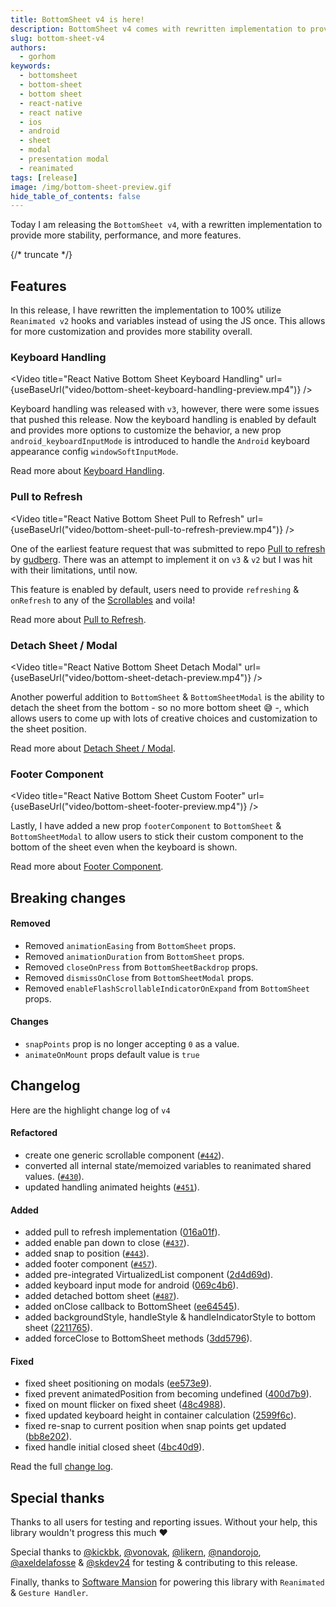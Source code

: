 ```yaml
---
title: BottomSheet v4 is here!
description: BottomSheet v4 comes with rewritten implementation to provide more stability, performance, and more features.
slug: bottom-sheet-v4
authors:
  - gorhom
keywords:
  - bottomsheet
  - bottom-sheet
  - bottom sheet
  - react-native
  - react native
  - ios
  - android
  - sheet
  - modal
  - presentation modal
  - reanimated
tags: [release]
image: /img/bottom-sheet-preview.gif
hide_table_of_contents: false
---
```



Today I am releasing the `BottomSheet v4`, with a rewritten implementation to provide more stability, performance, and more features.

{/* truncate */}

## Features

In this release, I have rewritten the implementation to 100% utilize `Reanimated v2` hooks and variables instead of using the JS once. This allows for more customization and provides more stability overall.

### Keyboard Handling

<Video
  title="React Native Bottom Sheet Keyboard Handling"
  url={useBaseUrl("video/bottom-sheet-keyboard-handling-preview.mp4")}
/>

Keyboard handling was released with `v3`, however, there were some issues that pushed this release. Now the keyboard handling is enabled by default and provides more options to customize the behavior, a new prop `android_keyboardInputMode` is introduced to handle the `Android` keyboard appearance config `windowSoftInputMode`.

Read more about [Keyboard Handling](/keyboard-handling).

### Pull to Refresh

<Video
  title="React Native Bottom Sheet Pull to Refresh"
  url={useBaseUrl("video/bottom-sheet-pull-to-refresh-preview.mp4")}
/>

One of the earliest feature request that was submitted to repo [Pull to refresh](https://github.com/gorhom/react-native-bottom-sheet/issues/66) by [gudberg](https://github.com/gudberg). There was an attempt to implement it on `v3` & `v2` but I was hit with their limitations, until now.

This feature is enabled by default, users need to provide `refreshing` & `onRefresh` to any of the [Scrollables](/scrollables) and voila!

Read more about [Pull to Refresh](/pull-to-refresh).

### Detach Sheet / Modal

<Video
  title="React Native Bottom Sheet Detach Modal"
  url={useBaseUrl("video/bottom-sheet-detach-preview.mp4")}
/>

Another powerful addition to `BottomSheet` & `BottomSheetModal` is the ability to detach the sheet from the bottom - so no more bottom sheet 😅 -, which allows users to come up with lots of creative choices and customization to the sheet position.

Read more about [Detach Sheet / Modal](/detach-modal).

### Footer Component

<Video
  title="React Native Bottom Sheet Custom Footer"
  url={useBaseUrl("video/bottom-sheet-footer-preview.mp4")}
/>

Lastly, I have added a new prop `footerComponent` to `BottomSheet` & `BottomSheetModal` to allow users to stick their custom component to the bottom of the sheet even when the keyboard is shown.

Read more about [Footer Component](/custom-footer).

## Breaking changes

#### Removed

- Removed `animationEasing` from `BottomSheet` props.
- Removed `animationDuration` from `BottomSheet` props.
- Removed `closeOnPress` from `BottomSheetBackdrop` props.
- Removed `dismissOnClose` from `BottomSheetModal` props.
- Removed `enableFlashScrollableIndicatorOnExpand` from `BottomSheet` props.

#### Changes

- `snapPoints` prop is no longer accepting `0` as a value.
- `animateOnMount` props default value is `true`

## Changelog

Here are the highlight change log of `v4`

#### Refactored

- create one generic scrollable component ([`#442`](https://github.com/gorhom/react-native-bottom-sheet/pull/442)).
- converted all internal state/memoized variables to reanimated shared values. ([`#430`](https://github.com/gorhom/react-native-bottom-sheet/pull/430)).
- updated handling animated heights ([`#451`](https://github.com/gorhom/react-native-bottom-sheet/pull/451)).

#### Added

- added pull to refresh implementation ([016a01f](https://github.com/gorhom/react-native-bottom-sheet/commit/016a01f3705c83c9903a3e28c875e7b90424a128)).
- added enable pan down to close ([`#437`](https://github.com/gorhom/react-native-bottom-sheet/pull/437)).
- added snap to position ([`#443`](https://github.com/gorhom/react-native-bottom-sheet/pull/443)).
- added footer component ([`#457`](https://github.com/gorhom/react-native-bottom-sheet/pull/457)).
- added pre-integrated VirtualizedList component ([2d4d69d](https://github.com/gorhom/react-native-bottom-sheet/commit/2d4d69d8881a3cbe452f5e46157e2b9702528206)).
- added keyboard input mode for android ([069c4b6](https://github.com/gorhom/react-native-bottom-sheet/commit/069c4b6742630dc5fa7d4763a5c4dc6bfec439cc)).
- added detached bottom sheet ([`#487`](https://github.com/gorhom/react-native-bottom-sheet/pull/487)).
- added onClose callback to BottomSheet ([ee64545](https://github.com/gorhom/react-native-bottom-sheet/commit/ee64545ce0e7609fb383f1473773c8481a0bc7aa)).
- added backgroundStyle, handleStyle & handleIndicatorStyle to bottom sheet ([2211765](https://github.com/gorhom/react-native-bottom-sheet/commit/221176546fd59ed0c9d79fe7f0350eda24dd8550)).
- added forceClose to BottomSheet methods ([3dd5796](https://github.com/gorhom/react-native-bottom-sheet/commit/3dd5796eb722e4e579de7b2439d224a5e0238b55)).

#### Fixed

- fixed sheet positioning on modals ([ee573e9](https://github.com/gorhom/react-native-bottom-sheet/commit/ee573e9463836301d9736c3e5d86b2b363f9fb14)).
- fixed prevent animatedPosition from becoming undefined ([400d7b9](https://github.com/gorhom/react-native-bottom-sheet/commit/400d7b93caa0a46f678db2978e7e5f95cc87ee99)).
- fixed on mount flicker on fixed sheet ([48c4988](https://github.com/gorhom/react-native-bottom-sheet/commit/48c49888b95dc88abf320d4d7590f43806e0bd59)).
- fixed updated keyboard height in container calculation ([2599f6c](https://github.com/gorhom/react-native-bottom-sheet/commit/2599f6cf46af0f95812e34670de5a7cae5d44fd9)).
- fixed re-snap to current position when snap points get updated ([bb8e202](https://github.com/gorhom/react-native-bottom-sheet/commit/bb8e202af05dc6beeb108cfa1680401374ac58ad)).
- fixed handle initial closed sheet ([4bc40d9](https://github.com/gorhom/react-native-bottom-sheet/commit/4bc40d93da05dcff664ce939a9944416b9e91359)).

Read the full [change log](https://github.com/gorhom/react-native-bottom-sheet/blob/master/CHANGELOG.md).

## Special thanks

Thanks to all users for testing and reporting issues. Without your help, this library wouldn't progress this much ❤️

Special thanks to [@kickbk](https://github.com/kickbk), [@vonovak](https://github.com/vonovak), [@likern](https://github.com/likern), [@nandorojo](https://github.com/nandorojo), [@axeldelafosse](https://github.com/axeldelafosse) & [@skdev24](https://github.com/skdev24) for testing & contributing to this release.

Finally, thanks to [Software Mansion](http://swmansion.com/) for powering this library with `Reanimated` & `Gesture Handler`.
